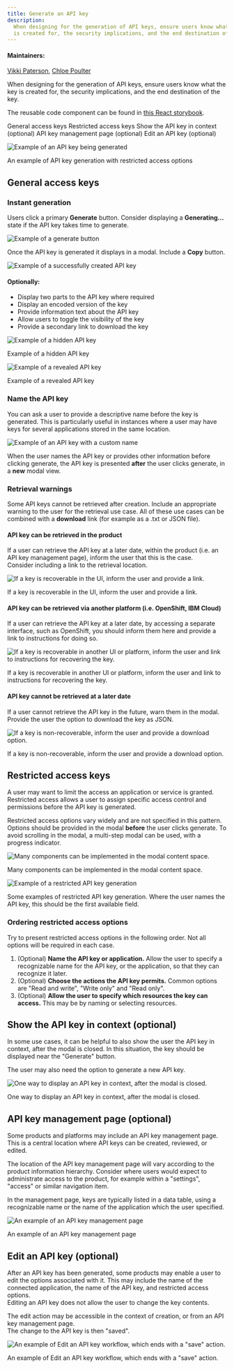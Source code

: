 ```yaml
---
title: Generate an API key
description:
  When designing for the generation of API keys, ensure users know what the key
  is created for, the security implications, and the end destination of the key.
---
```


#### Maintainers:

[Vikki Paterson](https://github.com/vikkipaterson),
[Chloe Poulter](https://github.com/chloepoulterdesign)

<PageDescription>

When designing for the generation of API keys, ensure users know what the key is
created for, the security implications, and the end destination of the key.

</PageDescription>

<InlineNotification>

The reusable code component can be found in
[this React storybook](https://pages.github.ibm.com/cloud-integration-design/ide-components/?path=/story/production-ready-ide-api-key-generation-component--with-core-configuration).

</InlineNotification>

<AnchorLinks>
  <AnchorLink>General access keys</AnchorLink>
  <AnchorLink>Restricted access keys</AnchorLink>
  <AnchorLink>Show the API key in context (optional)</AnchorLink>
  <AnchorLink>API key management page (optional)</AnchorLink>
  <AnchorLink>Edit an API key (optional)</AnchorLink>
</AnchorLinks>

![Example of an API key being generated](images/1.png)

<Caption>
  An example of API key generation with restricted access options
</Caption>

## General access keys

### Instant generation

Users click a primary **Generate** button. Consider displaying a
**Generating...** state if the API key takes time to generate.

<Row>
<Column colLg={6}>

![Example of a generate button](images/2.png)

</Column>
</Row>

Once the API key is generated it displays in a modal. Include a **Copy** button.

<Row>
<Column colLg={6}>

![Example of a successfully created API key](images/3.png)

</Column>
</Row>

#### Optionally:

- Display two parts to the API key where required
- Display an encoded version of the key
- Provide information text about the API key
- Allow users to toggle the visibility of the key
- Provide a secondary link to download the key

<Row>
<Column colLg={6}>

![Example of a hidden API key](images/4.png)

<Caption>Example of a hidden API key</Caption>

</Column>
</Row>

<Row>
<Column colLg={6}>

![Example of a revealed API key](images/5.png)

<Caption>Example of a revealed API key</Caption>

</Column>
</Row>

### Name the API key

You can ask a user to provide a descriptive name before the key is generated.
This is particularly useful in instances where a user may have keys for several
applications stored in the same location.

<Row>
<Column colLg={6}>

![Example of an API key with a custom name](images/6.png)

</Column>
</Row>

When the user names the API key or provides other information before clicking
generate, the API key is presented **after** the user clicks generate, in a
**new** modal view.

### Retrieval warnings

Some API keys cannot be retrieved after creation. Include an appropriate warning
to the user for the retrieval use case. All of these use cases can be combined
with a **download** link (for example as a .txt or JSON file).

#### API key can be retrieved in the product

If a user can retrieve the API key at a later date, within the product (i.e. an
API key management page), inform the user that this is the case.  
Consider including a link to the retrieval location.

<Row>
<Column colLg={6}>

![If a key is recoverable in the UI, inform the user and provide a link.](images/Recover1.png)

<Caption>
  If a key is recoverable in the UI, inform the user and provide a link.
</Caption>

</Column>
</Row>

#### API key can be retrieved via another platform (i.e. OpenShift, IBM Cloud)

If a user can retrieve the API key at a later date, by accessing a separate
interface, such as OpenShift, you should inform them here and provide a link to
instructions for doing so.

<Row>
<Column colLg={6}>

![If a key is recoverable in another UI or platform, inform the user and link to instructions for recovering the key.](images/Recover2.png)

<Caption>
  If a key is recoverable in another UI or platform, inform the user and link to
  instructions for recovering the key.
</Caption>

</Column>
</Row>

#### API key cannot be retrieved at a later date

If a user cannot retrieve the API key in the future, warn them in the modal.
Provide the user the option to download the key as JSON.

<Row>
<Column colLg={6}>

![If a key is non-recoverable, inform the user and provide a download option.](images/Recover3.png)

<Caption>
  If a key is non-recoverable, inform the user and provide a download option.
</Caption>

</Column>
</Row>

## Restricted access keys

A user may want to limit the access an application or service is granted.
Restricted access allows a user to assign specific access control and
permissions before the API key is generated.

Restricted access options vary widely and are not specified in this pattern.
Options should be provided in the modal **before** the user clicks generate. To
avoid scrolling in the modal, a multi-step modal can be used, with a progress
indicator.

<Row>
<Column colLg={6}>

![Many components can be implemented in the modal content space.](images/9.png)

<Caption>
  Many components can be implemented in the modal content space.
</Caption>

</Column>
</Row>

<Row>
<Column colLg={6}>

![Example of a restricted API key generation](images/8.png)

<Caption>
  Some examples of restricted API key generation. Where the user names the API
  key, this should be the first available field.
</Caption>

</Column>
</Row>

### Ordering restricted access options

Try to present restricted access options in the following order. Not all options
will be required in each case.

1. (Optional) **Name the API key or application.** Allow the user to specify a
   recognizable name for the API key, or the application, so that they can
   recognize it later.
2. (Optional) **Choose the actions the API key permits.** Common options are
   "Read and write", "Write only" and "Read only".
3. (Optional) **Allow the user to specify which resources the key can access.**
   This may be by naming or selecting resources.

## Show the API key in context (optional)

In some use cases, it can be helpful to also show the user the API key in
context, after the modal is closed. In this situation, the key should be
displayed near the "Generate" button.

The user may also need the option to generate a new API key.

<Row>
<Column colLg={6}>

![One way to display an API key in context, after the modal is closed.](images/10.png)

<Caption>
  One way to display an API key in context, after the modal is closed.
</Caption>

</Column>
</Row>

## API key management page (optional)

Some products and platforms may include an API key management page. This is a
central location where API keys can be created, reviewed, or edited.

The location of the API key management page will vary according to the product
information hierarchy. Consider where users would expect to administrate access
to the product, for example within a "settings", "access" or similar navigation
item.

In the management page, keys are typically listed in a data table, using a
recognizable name or the name of the application which the user specified.

<Row>
<Column colLg={8}>

![An example of an API key management page](images/ManagementPage.png)

<Caption>An example of an API key management page</Caption>

</Column>
</Row>

## Edit an API key (optional)

After an API key has been generated, some products may enable a user to edit the
options associated with it. This may include the name of the connected
application, the name of the API key, and restricted access options.  
Editing an API key does not allow the user to change the key contents.

The edit action may be accessible in the context of creation, or from an API key
management page.  
The change to the API key is then "saved".

<Row>
<Column colLg={6}>

![An example of Edit an API key workflow, which ends with a "save" action.](images/Edit.png)

<Caption>
  An example of Edit an API key workflow, which ends with a "save" action.
</Caption>

</Column>
</Row>
